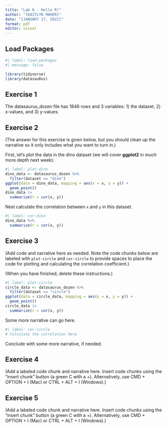 ```yaml
---
title: "Lab 0 - Hello R!"
author: "[KAITLYN MAHER]"
date: "[JANUARY 17, 2022]"
format: pdf
editor: visual
---
```


## Load Packages

```r
#| label: load-packages
#| message: false

library(tidyverse)
library(datasauRus)
```

## Exercise 1

The datasaurus_dozen file has 1846 rows and 3 variables: 1) the dataset, 2) x-values, and 3) y-values.

## Exercise 2

(The answer for this exercise is given below, but you should clean up the narrative so it only includes what you want to turn in.)

First, let's plot the data in the dino dataset (we will cover **ggplot2** in much more depth next week):

```r
#| label: plot-dino
dino_data <- datasaurus_dozen %>%
  filter(dataset == "dino")
ggplot(data = dino_data, mapping = aes(x = x, y = y)) + 
  geom_point()
dino_data |>
  summarize(r = cor(x, y))
```

Next calculate the correlation between `x` and `y` in this dataset.

```r
#| label: cor-dino
dino_data %>%
  summarize(r = cor(x, y))
```

## Exercise 3

(Add code and narrative here as needed. Note the code chunks below are labeled with `plot-circle` and `cor-circle` to provide spaces to place the code for plotting and calculating the correlation coefficient.)

(When you have finished, delete these instructions.)

```r
#| label: plot-circle
circle_data <- datasaurus_dozen %>%
  filter(dataset == "circle")
ggplot(data = circle_data, mapping = aes(x = x, y = y)) + 
  geom_point()
circle_data |>
  summarize(r = cor(x, y))
```

Some more narrative can go here.

```r
#| label: cor-circle
# Calculate the correlation here
```

Conclude with some more narrative, if needed.

## Exercise 4

(Add a labeled code chunk and narrative here. Insert code chunks using the "insert chunk" button (a green C with a +). Alternatively, use CMD + OPTION + I (Mac) or CTRL + ALT + I (Windows).)

## Exercise 5

(Add a labeled code chunk and narrative here. Insert code chunks using the "insert chunk" button (a green C with a +). Alternatively, use CMD + OPTION + I (Mac) or CTRL + ALT + I (Windows).)
